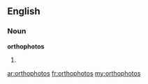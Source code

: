 ==English==

===Noun===
'''orthophotos'''

# {{plural of|[[orthophoto]]}}

[[ar:orthophotos]]
[[fr:orthophotos]]
[[my:orthophotos]]